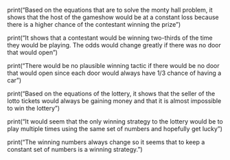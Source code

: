 print("Based on the equations that are to solve the monty hall problem, it shows that the host of the gameshow would be at a constant loss because there is a higher chance of the contestant winning the prize")

print("It shows that a contestant would be winning two-thirds of the time they would be playing. The odds would change greatly if there was no door that would open")

print("There would be no plausible winning tactic if there would be no door that would open since each door would always have 1/3 chance of having a car")

print("Based on the equations of the lottery, it shows that the seller of the lotto tickets would always be gaining money and that it is almost impossible to win the lottery")

print("It would seem that the only winning strategy to the lottery would be to play multiple times using the same set of numbers and hopefully get lucky")

print("The winning numbers always change so it seems that to keep a constant set of numbers is a winning strategy.")